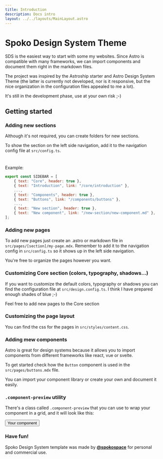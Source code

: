 ```yaml
---
title: Introduction
description: Docs intro
layout: ../../layouts/MainLayout.astro
---
```


# Spoko Design System Theme

SDS is the easiest way to start with some my websites. 
Since Astro is compatible with many frameworks, we can import components and document them right in the markdown files.

The project was inspired by the Astroship starter and Astro Design System Theme (the latter is currently not developed, nor is it responsive, but the nice organization in the configuration files appealed to me a lot).

It's still in the development phase, use at your own risk ;-)


## Getting started

### Adding new sections

Although it's not required, you can create folders for new sections.

To show the section on the left side navigation, add it to the navigation config file at `src/config.ts`.
#

Example:

```js
export const SIDEBAR = [
    { text: "Core", header: true },
    { text: "Introduction", link: "/core/introduction" },
    ...,
    { text: "Components", header: true },
    { text: "Buttons", link: "/components/buttons" },
    ...,
    { text: "New section", header: true },
    { text: "New component", link: "/new-section/new-component.md" },
];
```

### Adding new pages

To add new pages just create an .astro or markdown file in `src/pages/[section]/my-page.mdx`. Remember to add it to the navigation config in `src/config.ts` so it shows up in the left side navigation.

You're free to organize the pages however you want.

### Customizing Core section (colors, typography, shadows...)

If you want to customize the default colors, typography or shadows you can find the configuration file at `src/design.config.ts`. I think I have prepared enough shades of blue ;-) 

Feel free to add new pages to the Core section

### Customizing the page layout

You can find the css for the pages in `src/styles/content.css`.

### Adding mew components

Astro is great for design systems because it allows you to import components from different frameworks like react, vue or svelte.

To get started check how the `Button` component is used in the `src/pages/buttons.mdx` file.

You can import your component library or create your own and document it easily.


### `.component-preview` utility

There's a class called `.component-preview` that you can use to wrap your component in a grid, and it will look like this:

<div class="component-preview">
    <Button primary rounded>Your component</Button>
</div>

### Have fun!

Spoko Design System template was made by  **[@spokospace](https://spoko.space)** for personal and commercial use.
